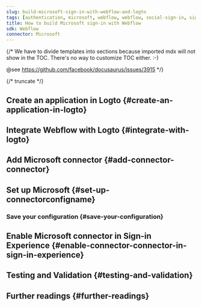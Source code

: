 ```yaml
---
slug: build-microsoft-sign-in-with-webflow-and-logto
tags: [authentication, microsoft, webflow, webflow, social-sign-in, sign-in, login]
title: How to build Microsoft sign-in with Webflow
sdk: Webflow
connector: Microsoft
---
```


{/*
  We have to divide templates into sections because imported mdx will not show in the TOC.
  There's no way to customize TOC either. :-)

  @see https://github.com/facebook/docusaurus/issues/3915
*/}




{/* truncate */}

<Intro connector={connector} sdk="Webflow" link="https://webflow.com" />

## Create an application in Logto \{#create-an-application-in-logto}

<CreateApplication type="Single page app" framework="Webflow" />

## Integrate Webflow with Logto \{#integrate-with-logto}

<FrameworkGuide />

## Add Microsoft connector \{#add-connector-connector}

<AddSocialConnector connector={connector} framework="Webflow" />

## Set up Microsoft \{#set-up-connectorconfigname}

<ConnectorGuide />

### Save your configuration \{#save-your-configuration}

<SaveYourConfiguration connector={connector} />

## Enable Microsoft connector in Sign-in Experience \{#enable-connector-connector-in-sign-in-experience}

<EnableSocialConnector connector={connector} />

## Testing and Validation \{#testing-and-validation}

<TestingAndValidation connector={connector} sdk="Webflow" />

## Further readings \{#further-readings}

<FurtherReadings />
